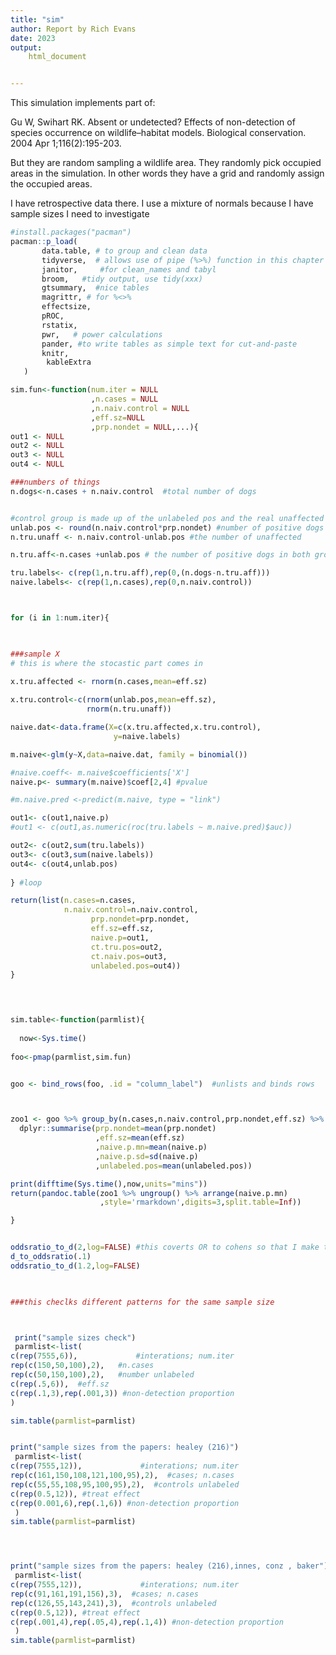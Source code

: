 ```yaml
---
title: "sim"
author: Report by Rich Evans
date: 2023
output:
    html_document


---
```


This simulation implements part of:

Gu W, Swihart RK. Absent or undetected? Effects of non-detection of species occurrence on wildlife–habitat models. Biological conservation. 2004 Apr 1;116(2):195-203.

But they are random sampling a wildlife area. They randomly pick occupied areas in the simulation. In other words they have a grid and randomly assign the occupied areas. 

I have retrospective data there. I use a mixture of normals because I have sample sizes I need to investigate

```r
#install.packages("pacman")
pacman::p_load(
       data.table, # to group and clean data
       tidyverse,  # allows use of pipe (%>%) function in this chapter
       janitor,     #for clean_names and tabyl
       broom,   #tidy output, use tidy(xxx)
       gtsummary,  #nice tables
       magrittr, # for %<>%
       effectsize,
       pROC,
       rstatix,
       pwr,   # power calculations
       pander, #to write tables as simple text for cut-and-paste
       knitr,
        kableExtra
   ) 
```




```r

sim.fun<-function(num.iter = NULL
                  ,n.cases = NULL
                  ,n.naiv.control = NULL
                  ,eff.sz=NULL
                  ,prp.nondet = NULL,...){
out1 <- NULL
out2 <- NULL
out3 <- NULL
out4 <- NULL

###numbers of things
n.dogs<-n.cases + n.naiv.control  #total number of dogs


#control group is made up of the unlabeled pos and the real unaffected
unlab.pos <- round(n.naiv.control*prp.nondet) #number of positive dogs who are unlabled
n.tru.unaff <- n.naiv.control-unlab.pos #the number of unaffected

n.tru.aff<-n.cases +unlab.pos # the number of positive dogs in both groups

tru.labels<- c(rep(1,n.tru.aff),rep(0,(n.dogs-n.tru.aff)))
naive.labels<- c(rep(1,n.cases),rep(0,n.naiv.control))



for (i in 1:num.iter){


  
###sample X
# this is where the stocastic part comes in
  
x.tru.affected <- rnorm(n.cases,mean=eff.sz)

x.tru.control<-c(rnorm(unlab.pos,mean=eff.sz),
                 rnorm(n.tru.unaff))

naive.dat<-data.frame(X=c(x.tru.affected,x.tru.control),
                       y=naive.labels)

m.naive<-glm(y~X,data=naive.dat, family = binomial())

#naive.coeff<- m.naive$coefficients['X']
naive.p<- summary(m.naive)$coef[2,4] #pvalue

#m.naive.pred <-predict(m.naive, type = "link")

out1<- c(out1,naive.p)
#out1 <- c(out1,as.numeric(roc(tru.labels ~ m.naive.pred)$auc))

out2<- c(out2,sum(tru.labels))
out3<- c(out3,sum(naive.labels))
out4<- c(out4,unlab.pos)
 
} #loop

return(list(n.cases=n.cases,
            n.naiv.control=n.naiv.control,
                  prp.nondet=prp.nondet,
                  eff.sz=eff.sz,
                  naive.p=out1,
                  ct.tru.pos=out2,
                  ct.naiv.pos=out3,
                  unlabeled.pos=out4))
}


                    
```





```r


sim.table<-function(parmlist){
 
  now<-Sys.time()
  
foo<-pmap(parmlist,sim.fun)


goo <- bind_rows(foo, .id = "column_label")  #unlists and binds rows



zoo1 <- goo %>% group_by(n.cases,n.naiv.control,prp.nondet,eff.sz) %>% 
  dplyr::summarise(prp.nondet=mean(prp.nondet)
                   ,eff.sz=mean(eff.sz)
                   ,naive.p.mn=mean(naive.p)
                   ,naive.p.sd=sd(naive.p)
                   ,unlabeled.pos=mean(unlabeled.pos))

print(difftime(Sys.time(),now,units="mins"))
return(pandoc.table(zoo1 %>% ungroup() %>% arrange(naive.p.mn)
                    ,style='rmarkdown',digits=3,split.table=Inf))

}


oddsratio_to_d(2,log=FALSE) #this coverts OR to cohens so that I make this like SNPs data
d_to_oddsratio(.1)
oddsratio_to_d(1.2,log=FALSE)

 
```
<!-- https://cran.r-project.org/web/packages/pander/vignettes/pandoc_table.html -->

```r
###this checlks different patterns for the same sample size



 print("sample sizes check")
 parmlist<-list(
c(rep(7555,6)),             #interations; num.iter
rep(c(150,50,100),2),   #n.cases
rep(c(50,150,100),2),   #number unlabeled
c(rep(.5,6)),  #eff.sz
c(rep(.1,3),rep(.001,3)) #non-detection proportion
)

sim.table(parmlist=parmlist)


print("sample sizes from the papers: healey (216)")
 parmlist<-list(
c(rep(7555,12)),             #interations; num.iter
rep(c(161,150,108,121,100,95),2),  #cases; n.cases
rep(c(55,55,108,95,100,95),2),  #controls unlabeled
c(rep(0.5,12)), #treat effect
c(rep(0.001,6),rep(.1,6)) #non-detection proportion
 )
sim.table(parmlist=parmlist)




print("sample sizes from the papers: healey (216),innes, conz , baker")
 parmlist<-list(
c(rep(7555,12)),             #interations; num.iter
rep(c(91,161,191,156),3),  #cases; n.cases
rep(c(126,55,143,241),3),  #controls unlabeled
c(rep(0.5,12)), #treat effect
c(rep(.001,4),rep(.05,4),rep(.1,4)) #non-detection proportion
 )
sim.table(parmlist=parmlist)

```

